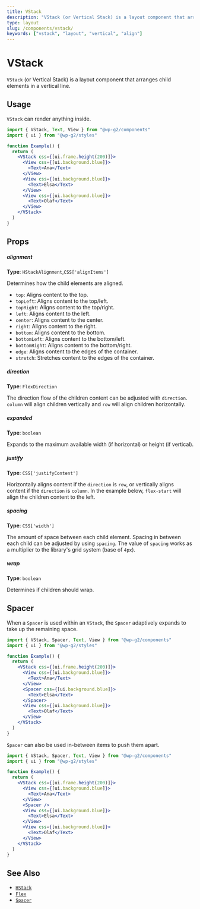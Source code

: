 ```yaml
---
title: VStack
description: "VStack (or Vertical Stack) is a layout component that arranges child elements in a vertical line."
type: layout
slug: /components/vstack/
keywords: ["vstack", "layout", "vertical", "align"]
---
```


# VStack

`VStack` (or Vertical Stack) is a layout component that arranges child elements in a vertical line.

<!-- props -->
<!-- Automatically Generated -->

## Usage

`VStack` can render anything inside.

```jsx live
import { VStack, Text, View } from "@wp-g2/components"
import { ui } from "@wp-g2/styles"

function Example() {
  return (
    <VStack css={[ui.frame.height(200)]}>
      <View css={[ui.background.blue]}>
        <Text>Ana</Text>
      </View>
      <View css={[ui.background.blue]}>
        <Text>Elsa</Text>
      </View>
      <View css={[ui.background.blue]}>
        <Text>Olaf</Text>
      </View>
    </VStack>
  )
}
```

## Props

##### alignment

**Type**: `HStackAlignment`,`CSS['alignItems']`

Determines how the child elements are aligned.

- `top`: Aligns content to the top.
- `topLeft`: Aligns content to the top/left.
- `topRight`: Aligns content to the top/right.
- `left`: Aligns content to the left.
- `center`: Aligns content to the center.
- `right`: Aligns content to the right.
- `bottom`: Aligns content to the bottom.
- `bottomLeft`: Aligns content to the bottom/left.
- `bottomRight`: Aligns content to the bottom/right.
- `edge`: Aligns content to the edges of the container.
- `stretch`: Stretches content to the edges of the container.

##### direction

**Type**: `FlexDirection`

The direction flow of the children content can be adjusted with `direction`. `column` will align children vertically and `row` will align children horizontally.

##### expanded

**Type**: `boolean`

Expands to the maximum available width (if horizontal) or height (if vertical).

##### justify

**Type**: `CSS['justifyContent']`

Horizontally aligns content if the `direction` is `row`, or vertically aligns content if the `direction` is `column`.
In the example below, `flex-start` will align the children content to the left.

##### spacing

**Type**: `CSS['width']`

The amount of space between each child element. Spacing in between each child can be adjusted by using `spacing`.
The value of `spacing` works as a multiplier to the library's grid system (base of `4px`).

##### wrap

**Type**: `boolean`

Determines if children should wrap.

<!-- /Automatically Generated -->
<!-- /props -->

## Spacer

When a `Spacer` is used within an `VStack`, the `Spacer` adaptively expands to take up the remaining space.

```jsx live
import { VStack, Spacer, Text, View } from "@wp-g2/components"
import { ui } from "@wp-g2/styles"

function Example() {
  return (
    <VStack css={[ui.frame.height(200)]}>
      <View css={[ui.background.blue]}>
        <Text>Ana</Text>
      </View>
      <Spacer css={[ui.background.blue]}>
        <Text>Elsa</Text>
      </Spacer>
      <View css={[ui.background.blue]}>
        <Text>Olaf</Text>
      </View>
    </VStack>
  )
}
```

`Spacer` can also be used in-between items to push them apart.

```jsx live
import { VStack, Spacer, Text, View } from "@wp-g2/components"
import { ui } from "@wp-g2/styles"

function Example() {
  return (
    <VStack css={[ui.frame.height(200)]}>
      <View css={[ui.background.blue]}>
        <Text>Ana</Text>
      </View>
      <Spacer />
      <View css={[ui.background.blue]}>
        <Text>Elsa</Text>
      </View>
      <View css={[ui.background.blue]}>
        <Text>Olaf</Text>
      </View>
    </VStack>
  )
}
```

## See Also

- [`HStack`](/components/hstack/)
- [`Flex`](/components/flex/)
- [`Spacer`](/components/spacer/)
